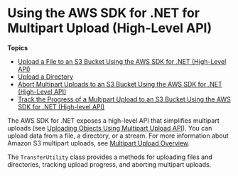 # Using the AWS SDK for \.NET for Multipart Upload \(High\-Level API\)<a name="usingHLmpuDotNet"></a>

**Topics**
+ [Upload a File to an S3 Bucket Using the AWS SDK for \.NET \(High\-Level API\)](HLuploadFileDotNet.mdx)
+ [Upload a Directory](HLuploadDirDotNet.mdx)
+ [Abort Multipart Uploads to an S3 Bucket Using the AWS SDK for \.NET \(High\-Level API\)](HLAbortDotNet.mdx)
+ [Track the Progress of a Multipart Upload to an S3 Bucket Using the AWS SDK for \.NET \(High\-level API\)](HLTrackProgressMPUDotNet.mdx)

The AWS SDK for \.NET exposes a high\-level API that simplifies multipart uploads \(see [Uploading Objects Using Multipart Upload API](uploadobjusingmpu.mdx)\)\. You can upload data from a file, a directory, or a stream\. For more information about Amazon S3 multipart uploads, see [Multipart Upload Overview](mpuoverview.mdx)\.

The `TransferUtility` class provides a methods for uploading files and directories, tracking upload progress, and aborting multipart uploads\.